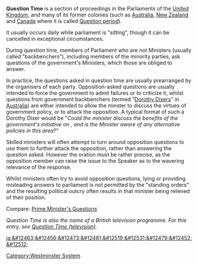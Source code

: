 '''Question Time''' is a section of proceedings in the Parliaments of the [[United Kingdom]], and many of its former colonies (such as [[Australia]], [[New Zealand]] and [[Canada]] where it is called [[Question period]]).

It usually occurs daily while parliament is "sitting", though it can be cancelled in exceptional circumstances.

During question time, members of Parliament who are not Ministers (usually called "backbenchers"), including members of the minority parties, ask questions of the government's Ministers, which those are obliged to answer.

In practice, the questions asked in question time are usually prearranged by the organisers of each party.  Opposition-asked questions are usually intended to force the government to admit failures or to criticize it, whilst questions from government backbenchers (termed "[[Dorothy Dix|Dorothy Dixers]]" in [[Australia]]) are either intended to allow the minster to discuss the virtues of government policy, or to attack the opposition.  A typical format of such a Dorothy Dixer would be "''Could the minister discuss the benefits of the government's initiative on <issue>, and is the Minister aware of any alternative policies in this area?''"  

Skilled ministers will often attempt to turn around opposition questions to use them to further attack the opposition, rather than answering the question asked. However the oration must be rather precise, as the opposition member can raise the issue to the Speaker as to the wavering relevance of the response.

Whilst ministers often try to avoid opposition questions, lying or providing misleading answers to parliament is not permitted by the "standing orders" and the resulting political outcry often results in that minister being relieved of their position.

Compare: [[Prime Minister's Questions]]

''Question Time is also the name of a British television programme. For this entry, see [[Question Time (television)]].''
[[Category:Westminster System]]

[[ja:&#12463;&#12456;&#12473;&#12481;&#12519;&#12531;&#12479;&#12452;&#12512;]]